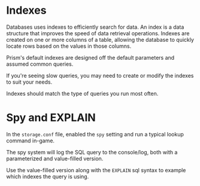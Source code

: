 # Indexes

Databases uses indexes to efficiently search for data. An index is a data structure that improves the speed of data retrieval operations. Indexes are created on one or more columns of a table, allowing the database to quickly locate rows based on the values in those columns.

Prism's default indexes are designed off the default parameters and assumed common queries.

If you're seeing slow queries, you may need to create or modify the indexes to suit your needs.

Indexes should match the type of queries you run most often.

# Spy and EXPLAIN

In the `storage.conf` file, enabled the `spy` setting and run a typical lookup command in-game.

The spy system will log the SQL query to the console/log, both with a parameterized and value-filled version.

Use the value-filled version along with the `EXPLAIN` sql syntax to example which indexes the query is using.

